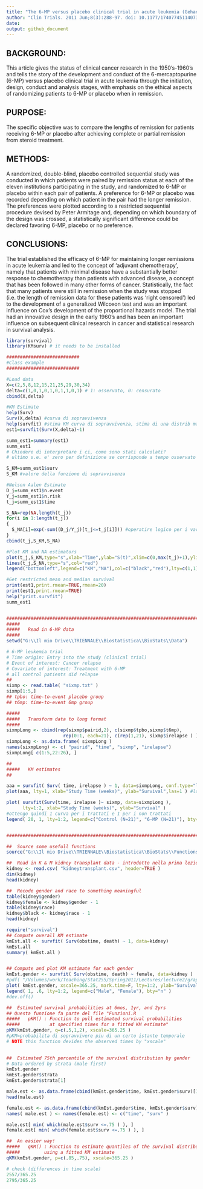 ```yaml
---
title: "The 6-MP versus placebo clinical trial in acute leukemia (Gehan EA1, Freireich EJ.)"
author: "Clin Trials. 2011 Jun;8(3):288-97. doi: 10.1177/1740774511407358."
date: 
output: github_document
---
```


## BACKGROUND: 

This article gives the status of clinical cancer research in the 1950's-1960's and tells the story of the development and conduct of the 6-mercaptopurine (6-MP) versus placebo clinical trial in acute leukemia through the initiation, design, conduct and analysis stages, with emphasis on the ethical aspects of randomizing patients to 6-MP or placebo when in remission.

## PURPOSE:

The specific objective was to compare the lengths of remission for patients receiving 6-MP or placebo after achieving complete or partial remission from steroid treatment.

## METHODS:

A randomized, double-blind, placebo controlled sequential study was conducted in which patients were paired by remission status at each of the eleven institutions participating in the study, and randomized to 6-MP or placebo within each pair of patients. A preference for 6-MP or placebo was recorded depending on which patient in the pair had the longer remission. The preferences were plotted according to a restricted sequential procedure devised by Peter Armitage and, depending on which boundary of the design was crossed, a statistically significant difference could be declared favoring 6-MP, placebo or no preference.

## CONCLUSIONS:

The trial established the efficacy of 6-MP for maintaining longer remissions in acute leukemia and led to the concept of 'adjuvant chemotherapy', namely that patients with minimal disease have a substantially better response to chemotherapy than patients with advanced disease, a concept that has been followed in many other forms of cancer. Statistically, the fact that many patients were still in remission when the study was stopped (i.e. the length of remission data for these patients was 'right censored') led to the development of a generalized Wilcoxon test and was an important influence on Cox's development of the proportional hazards model. The trial had an innovative design in the early 1960's and has been an important influence on subsequent clinical research in cancer and statistical research in survival analysis.

```r
library(survival)
library(KMsurv) # it needs to be installed

###########################
#Class example
###########################

#Load data
X=c(2,5,8,12,15,21,25,29,30,34)
delta=c(1,0,1,0,1,0,1,1,0,1) # 1: osservato, 0: censurato
cbind(X,delta)

#KM Estimate 
help(Surv)
Surv(X,delta) #curva di sopravvivenza
help(survfit) #stima KM curva di sopravvivenza, stima di una distrib marginale non condizionata a nessuna covariata
est1=survfit(Surv(X,delta)~1)

summ_est1=summary(est1)
summ_est1
# Chiedere di interpretare i ci, come sono stati calcolati?
# ultimo s.e. e' zero per definizione se corrisponde a tempo osservato

S_KM=summ_est1$surv 
S_KM #valore della funzione di sopravvivenza

#Nelson Aalen Estimate
D_j=summ_est1$n.event
Y_j=summ_est1$n.risk
t_j=summ_est1$time

S_NA=rep(NA,length(t_j))
for(i in 1:length(t_j))
{
  S_NA[i]=exp(-sum((D_j/Y_j)[t_j<=t_j[i]])) #operatire logico per i vari istanti temporali
}
cbind(t_j,S_KM,S_NA)

#Plot KM and NA estimators
plot(t_j,S_KM,type="s",xlab="Time",ylab="S(t)",xlim=c(0,max(t_j)+1),ylim=c(0,1),xaxs="i",yaxs="i")
lines(t_j,S_NA,type="s",col="red")
legend("bottomleft",legend=c("KM","NA"),col=c("black","red"),lty=c(1,1))

#Get restricted mean and median survival
print(est1,print.rmean=TRUE,rmean=20)
print(est1,print.rmean=TRUE)
help("print.survfit")
summ_est1


##########################################################################################
#####
#####	Read in 6-MP data
#####
setwd("G:\\Il mio Drive\\TRIENNALE\\Biostatistica\\BioStats\\Data")

# 6-MP leukemia trial
# Time origin: Entry into the study (clinical trial)
# Event of interest: Cancer relapse
# Covariate of interest: Treatment with 6-MP
# all control patients did relapse
##
sixmp <- read.table( "sixmp.txt" )
sixmp[1:5,]
## tpbo: time-to-event placebo group
## t6mp: time-to-event 6mp group

#####
#####	Transform data to long format
#####
sixmpLong <- cbind(rep(sixmp$pairid,2), c(sixmp$tpbo,sixmp$t6mp), 
                     rep(0:1, each=21), c(rep(1,21), sixmp$irelapse ) )
sixmpLong <- as.data.frame( sixmpLong )
names(sixmpLong) <- c( "pairid", "time", "sixmp", "irelapse") 
sixmpLong[ c(1:5,22:26), ]

##
#####	KM estimates
##

aaa = survfit( Surv( time, irelapse ) ~ 1, data=sixmpLong, conf.type="log-log" )
plot(aaa, lty=1, xlab="Study Time (weeks)", ylab="Survival",las=1 ) #las helps to set y-axes scale

plot( survfit(Surv(time, irelapse )~ sixmp, data=sixmpLong ),
      lty=1:2, xlab="Study Time (weeks)", ylab="Survival" )
#ottengo quindi 1 curva per i trattati e 1 per i non trattati
legend( 20, 1, lty=1:2, legend=c("Control (N=21)", "6-MP (N=21)"), bty="n" )


###########################################################################################################

##	Source some usefull functions
source("G:\\Il mio Drive\\TRIENNALE\\Biostatistica\\BioStats\\Functions.R")

##	Read in K & M kidney transplant data - introdotto nella prima lezione (Lezione1.pdf)
kidney <- read.csv( "kidneytransplant.csv", header=TRUE )
dim(kidney)
head(kidney)

##	Recode gender and race to something meaningful
table(kidney$gender)
kidney$female <- kidney$gender - 1
table(kidney$race)
kidney$black <- kidney$race - 1
head(kidney)

require("survival")
## Compute overall KM estimate
kmEst.all <- survfit( Surv(obstime, death) ~ 1, data=kidney) 
kmEst.all
summary( kmEst.all )


## Compute and plot KM estimate for each gender
kmEst.gender <- survfit( Surv(obstime, death) ~ female, data=kidney )
#pdf( "/Volumes/work/Teaching/Stat255/Spring2011/Lectures/lecture2/graphs/kidney_km.pdf", width=8, height=6)
plot( kmEst.gender, xscale=365.25, mark.time=F, lty=1:2, ylab="Survival", xlab="Years since transplant"  )
legend( 1, .6, lty=1:2, legend=c("Male", "Female"), bty="n" )
#dev.off()

##	Estimated survival probabilities at 6mos, 1yr, and 2yrs
## Questa funzione fa parte del file "Funzioni.R
#####	pKM() : Function to pull estimated survival probabilities
#####			at specified times for a fitted KM estimate"
pKM(kmEst.gender, q=c(.5,1,2), xscale=365.25 )
#pKM=probabilita di sopravvivere piu di un certo istante temporale
# NOTE this function devides the observed times by "xscale"

	
##	Estimated 75th percentile of the survival distribution by gender
# Data ordered by strata (male first)
kmEst.gender
kmEst.gender$strata
kmEst.gender$strata[1]

male.est <- as.data.frame(cbind(kmEst.gender$time, kmEst.gender$surv)[1:kmEst.gender$strata[1], ])
head(male.est)

female.est <- as.data.frame(cbind(kmEst.gender$time, kmEst.gender$surv)[(kmEst.gender$strata[1]+1):sum(kmEst.gender$strata), ] )
names( male.est ) <- names(female.est) <- c("time", "surv" )

male.est[ min( which(male.est$surv <=.75 ) ), ]
female.est[ min( which(female.est$surv <=.75 ) ), ]

##	An easier way!		
#####	qKM() : Function to estimate quantiles of the survival distribution
#####		  using a fitted KM estimate
qKM(kmEst.gender, p=c(.85,.75), xscale=365.25 )

# check (differences in time scale)
2557/365.25
2795/365.25
```
